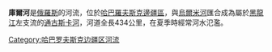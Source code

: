 '''庫爾河'''是[[俄羅斯|俄羅斯]]的河流，位於[[哈巴羅夫斯克邊疆區|哈巴羅夫斯克邊疆區]]，與[[烏爾米河|烏爾米河]]匯合成為屬於[[黑龍江|黑龍江]]左支流的[[通古斯卡河|通古斯卡河]]，河道全長434公里，在夏季時經常河水氾濫。

{{黑龙江水系}}

[[Category:哈巴罗夫斯克边疆区河流|Category:哈巴罗夫斯克边疆区河流]]